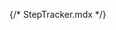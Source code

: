 {/* StepTracker.mdx */}



<Meta of={StepTrackerStories} />
<Title />
	
`` import { StepTracker } from '@nds_core/nds' ``

Show the current position in a sequence of steps.

### Usage criteria

As the user progresses through the steps, tell StepTracker which step is active with the current prop. 
StepTracker will indicate both the active step and the completed steps.

StepTracker adjusts to accommodate smaller screens by hiding the labels, displaying only a summary. 
Resize your browser window to see this behavior.

Note this component is not interactive, so the user cannot use it to navigate through the steps. 
The application will need to provide its own navigation mechanism and state control. StepTracker 
also does not prevent the current step from reaching integers beyond the number of steps provided; 
the application must prevent negative or exceeding steps from being reached by the customer.

<Primary />

## Inputs

The component accepts the following inputs (props):

<Controls />

--- 

## Additional variations

Listed below are additional variations of the component.

<Stories />